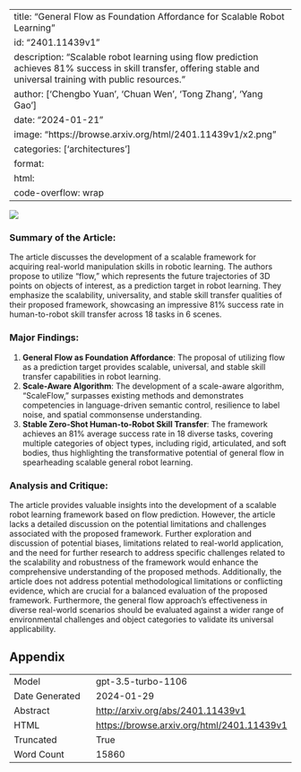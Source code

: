 
---
title: "General Flow as Foundation Affordance for Scalable Robot Learning"
id: "2401.11439v1"
description: "Scalable robot learning using flow prediction achieves 81% success in skill transfer, offering stable and universal training with public resources."
author: ['Chengbo Yuan', 'Chuan Wen', 'Tong Zhang', 'Yang Gao']
date: "2024-01-21"
image: "https://browse.arxiv.org/html/2401.11439v1/x2.png"
categories: ['architectures']
format:
  html:
    code-overflow: wrap
---

![](https://browse.arxiv.org/html/2401.11439v1/x2.png)

### Summary of the Article:

The article discusses the development of a scalable framework for acquiring real-world manipulation skills in robotic learning. The authors propose to utilize "flow," which represents the future trajectories of 3D points on objects of interest, as a prediction target in robot learning. They emphasize the scalability, universality, and stable skill transfer qualities of their proposed framework, showcasing an impressive 81% success rate in human-to-robot skill transfer across 18 tasks in 6 scenes.

### Major Findings:
1. **General Flow as Foundation Affordance**: The proposal of utilizing flow as a prediction target provides scalable, universal, and stable skill transfer capabilities in robot learning.
2. **Scale-Aware Algorithm**: The development of a scale-aware algorithm, "ScaleFlow," surpasses existing methods and demonstrates competencies in language-driven semantic control, resilience to label noise, and spatial commonsense understanding.
3. **Stable Zero-Shot Human-to-Robot Skill Transfer**: The framework achieves an 81% average success rate in 18 diverse tasks, covering multiple categories of object types, including rigid, articulated, and soft bodies, thus highlighting the transformative potential of general flow in spearheading scalable general robot learning.

### Analysis and Critique:
The article provides valuable insights into the development of a scalable robot learning framework based on flow prediction. However, the article lacks a detailed discussion on the potential limitations and challenges associated with the proposed framework. Further exploration and discussion of potential biases, limitations related to real-world application, and the need for further research to address specific challenges related to the scalability and robustness of the framework would enhance the comprehensive understanding of the proposed methods. Additionally, the article does not address potential methodological limitations or conflicting evidence, which are crucial for a balanced evaluation of the proposed framework. Furthermore, the general flow approach's effectiveness in diverse real-world scenarios should be evaluated against a wider range of environmental challenges and object categories to validate its universal applicability.

## Appendix

|          |          |
|----------|----------|
| Model     | gpt-3.5-turbo-1106       |
| Date Generated     | 2024-01-29       |
| Abstract | [http://arxiv.org/abs/2401.11439v1](http://arxiv.org/abs/2401.11439v1)        |
| HTML     | [https://browse.arxiv.org/html/2401.11439v1](https://browse.arxiv.org/html/2401.11439v1)       |
| Truncated       | True       |
| Word Count       | 15860       |